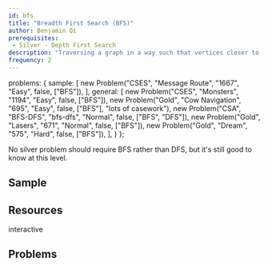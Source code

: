 ```yaml
---
id: bfs
title: "Breadth First Search (BFS)"
author: Benjamin Qi
prerequisites: 
 - Silver - Depth First Search
description: "Traversing a graph in a way such that vertices closer to the starting vertex are processed first."
frequency: 2
---
```



  problems: {
    sample: [
      new Problem("CSES", "Message Route", "1667", "Easy", false, ["BFS"]),
    ],
    general: [
      new Problem("CSES", "Monsters", "1194", "Easy", false, ["BFS"]),
      new Problem("Gold", "Cow Navigation", "695", "Easy", false, ["BFS"], "lots of casework"),
      new Problem("CSA", "BFS-DFS", "bfs-dfs", "Normal", false, ["BFS", "DFS"]),
      new Problem("Gold", "Lasers", "671", "Normal", false, ["BFS"]),
      new Problem("Gold", "Dream", "575", "Hard", false, ["BFS"]),
    ],
  }
};

<info-block title="Pro Tip">
No silver problem should require BFS rather than DFS, but it's still good to know at this level.
</info-block>

## Sample

<problems-list problems={metadata.problems.sample} />

## Resources

<resources>
  <resource source="CSA" title="Breadth First Search" url="breadth_first_search" starred>interactive</resource>
  <resource source="CPH" title="12.2 - Breadth-First Search" starred></resource>
  <resource source="PAPS" title="12.1 - Breadth-First Search"></resource>
  <resource source="KA" title="Breadth First Search and Its Uses" url="https://www.khanacademy.org/computing/computer-science/algorithms/breadth-first-search/a/breadth-first-search-and-its-uses"></resource>
  <resource source="cp-algo" title="Breadth First Search" url="graph/breadth-first-search.html"></resource>
  <resource source="cp-algo" title="0/1 BFS" url="graph/01_bfs.html"></resource>
  <resource source="IUSACO" title="10.4 - Graph Traversal Algorithms"></resource>
</resources>

## Problems

<problems-list problems={metadata.problems.general} />